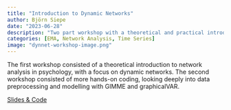 ```yaml
---
title: "Introduction to Dynamic Networks"
author: Björn Siepe
date: "2023-06-28"
description: "Two part workshop with a theoretical and practical introduction to dynamic network analysis in psychology for the clinical psychology group at Goethe University, Frankfurt."
categories: [EMA, Network Analysis, Time Series]
image: "dynnet-workshop-image.png"
---
```


The first workshop consisted of a theoretical introduction to network analysis in psychology, with a focus on dynamic networks. The second workshop consisted of more hands-on coding, looking deeply into data preprocessing and modelling with GIMME and graphicalVAR.

<a href="https://github.com/bsiepe/dynamical-networks-workshop" target="_blank">Slides & Code</a>
